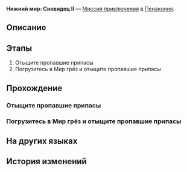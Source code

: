{{Дополнить|Диалоги.}}
{{Миссия Инфобокс
|id              = 8020201
|Название        = 
|Изображение     = Миссия Освоения Нижний мир Сновидец II.png
|Тип             = Миссия приключения
|События         = 
|Глава           = 
|Условия         = 
|Персонажи       = Первопроходец
|СтартЛокация    = Нижний мир: Сновидец II
|Мир             = Пенакония
|Локации         = Нижний мир: Сновидец II
|Предыдущая      = 
|Следующая       = 
|Награды         = 
}}
'''Нижний мир: Сновидец II''' — [[Миссия приключения]] в [[Пенакония]].

==Описание==
{{Описание|<!--официальное описание из Перекрёстка судеб-->}}

==Этапы==
# Отыщите пропавшие припасы
# Погрузитесь в Мир грёз и отыщите пропавшие припасы

==Прохождение==
{{Дополнить}}

===Отыщите пропавшие припасы===
{{Описание миссии|локация=Нижний мир: Сновидец II|Хаос Мира грёз унёс за собой важные для Грёзавиля припасы. Вам нужно погрузиться в грёзы и всё вернуть.}}
{{Диалог Начало}}


{{Диалог Конец}}

===Погрузитесь в Мир грёз и отыщите пропавшие припасы===
{{Диалог Начало}}
{{Диалог Конец}}

==На других языках==
{{На других языках
|en   = Deep "Dreamwalker" Difficulty II
|zhs  = 深层「梦客漫步」难度II
|zht  = 深層「夢客漫步」難度II
|ja   = 深層夢境「ドリームウォーク」難易度II
|ko   = 깊은 층 「꿈꾸는 자의 산책」 난이도 II
|es   = Sonambulismo profundo, dificultad&nbsp;II
|fr   = Profondeurs&nbsp;: «&nbsp;Marche-rêve&nbsp;» difficulté&nbsp;II
|ru   = Нижний мир: Сновидец II
|th   = "ย่างก้าวของคนช่างฝัน" ชั้นลึก ระดับความยาก II
|vi   = "Khách Mộng Dạo Bước" Tầng Sâu - Độ Khó II
|de   = Tief „Traumwandler“ Schwierigkeitsgrad II
|id   = "Pejalan Mimpi" yang Dalam: Tingkat Kesulitan II
|pt   = "Caminhante dos Sonhos" Profundo Dificuldade II
}}

==История изменений==
{{История изменений|2.7}}
